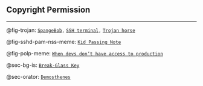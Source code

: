 ## Copyright Permission {background-gradient="linear-gradient(to bottom, #00192C, #004F61)"}

<hr>

@fig-trojan: [`SpangeBob`](https://www.freeiconspng.com/img/44217)`,`
[`SSH terminal`](https://www.kolide.com/features/device-inventory/properties/device-user-ssh-keys)`,`
[`Trojan horse`](https://br.pinterest.com/pin/326651779245504988/)

@fig-sshd-pam-nss-meme: [`Kid Passing Note`](https://knowyourmeme.com/photos/1868040-quiz-kid-kid-passing-note)

@fig-polp-meme: [`When devs don’t have access to production`](https://programmerhumor.io/testing-memes/when-devs-dont-have-access-to-production/)

@sec-bg-is: [`Break-Glass Key`](https://www.herbertwilliams.com/abs-key-box-break-glass-for-key.html)

@sec-orator: [`Demosthenes`](https://www.radiofrance.fr/franceculture/podcasts/les-quadrithemes-de-charles-dantzig/comment-engueuler-son-politicien-demosthene-et-churchill-ou-engueulons-les-peuples-8086465)
